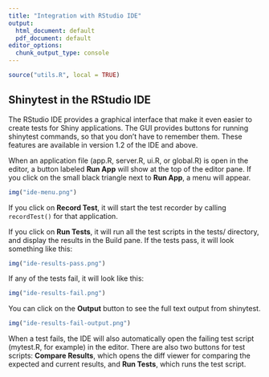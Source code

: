```yaml
---
title: "Integration with RStudio IDE"
output:
  html_document: default
  pdf_document: default
editor_options:
  chunk_output_type: console
---
```


```r
source("utils.R", local = TRUE)
```


## Shinytest in the RStudio IDE

The RStudio IDE provides a graphical interface that make it even easier to create tests for Shiny applications. The GUI provides buttons for running shinytest commands, so that you don't have to remember them. These features are available in version 1.2 of the IDE and above.

When an application file (app.R, server.R, ui.R, or global.R) is open in the editor, a button labeled **Run App** will show at the top of the editor pane. If you click on the small black triangle next to **Run App**, a menu will appear.

```r
img("ide-menu.png")
```

If you click on **Record Test**, it will start the test recorder by calling `recordTest()` for that application.

If you click on **Run Tests**, it will run all the test scripts in the tests/ directory, and display the results in the Build pane. If the tests pass, it will look something like this:

```r
img("ide-results-pass.png")
```

If any of the tests fail, it will look like this:

```r
img("ide-results-fail.png")
```

You can click on the **Output** button to see the full text output from shinytest.

```r
img("ide-results-fail-output.png")
```

When a test fails, the IDE will also automatically open the failing test script (mytest.R, for example) in the editor. There are also two buttons for test scripts: **Compare Results**, which opens the diff viewer for comparing the expected and current results, and **Run Tests**, which runs the test script.
